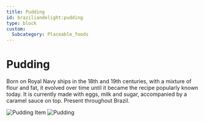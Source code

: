 ```yaml
---
title: Pudding
id: braziliandelight:pudding
type: block
custom:
  Subcategory: Placeable_foods
---
```


# Pudding

Born on Royal Navy ships in the 18th and 19th centuries, with a mixture of flour and fat, it evolved over time until it became the recipe popularly known today. It is currently made with eggs, milk and sugar, accompanied by a caramel sauce on top.
Present throughout Brazil.

<p align="left">
    <img src="https://file.notion.so/f/f/7a132b8b-fabb-462d-b4d9-5d4f8b95d059/4b58f58e-9753-4c7a-ad4d-050dde650ce2/image.png?table=block&id=128d5c71-c941-8037-9cae-ccb337bc4738&spaceId=7a132b8b-fabb-462d-b4d9-5d4f8b95d059&expirationTimestamp=1739779200000&signature=mVLWZV13wZDRKXZbsyAcjHX_kdUUNQ-ybeep93qyxYU&downloadName=image.png"
         alt="Pudding Item"
    />
    <img src="https://file.notion.so/f/f/7a132b8b-fabb-462d-b4d9-5d4f8b95d059/9b64237c-8aab-41d9-8bef-897b557f2036/pudim.png?table=block&id=102c97de-78fc-40c1-80a0-c20952e132d4&spaceId=7a132b8b-fabb-462d-b4d9-5d4f8b95d059&expirationTimestamp=1739779200000&signature=XprGZeZTUTxf2bzndIQJyHh-y991uSLuWt1P7T7AfeQ&downloadName=pudim.png"
         alt="Pudding"
    />
</p>
